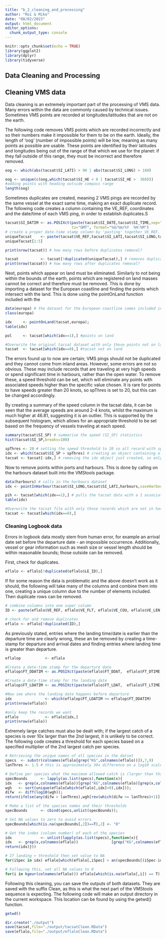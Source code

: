 ```yaml
---
title: "b_2_cleaning_and_processing"
author: "Roi & Mike"
date: "08/02/2023"
output: html_document
editor_options: 
  chunk_output_type: console
---
```


```r
knitr::opts_chunk$set(echo = TRUE)
library(ggplot2)
library(dplyr)
library(tidyverse)
```

## Data Cleaning and Processing

## Cleaning VMS data

Data cleaning is an extremely important part of the processing of VMS data. Many errors within the data are commonly caused by technical issues. Sometimes VMS points are recorded at longitudes/latitudes that are not on the earth. 

The following code removes VMS points which are recorded incorrectly and so their numbers make it impossible for them to be on the earth. Ideally, the length of 'oog' (number of impossible points) will be low, meaning as many points as possible are usable. These points are identified by their latitudes and longitudes being out of the range of that which we use for the planet: if they fall outside of this range, they must be incorrect and therefore removed.

```r
oog <- which(abs(tacsat$SI_LATI) > 90 | abs(tacsat$SI_LONG) > 180)

oog <- unique(c(oog,which(tacsat$SI_HE < 0 | tacsat$SI_HE >  360))) 
#adding points with heading outside compass range
length(oog)
```

Sometimes duplicates are created, meaning 2 VMS pings are recorded by the same vessel at the exact same time, making an exact duplicate record. The following code creates a column containing the VE_REF, coordinates and the date/time of each VMS ping, in order to establish duplicates.S

```r
tacsat$SI_DATIM <- as.POSIXct(paste(tacsat$SI_DATE,tacsat$SI_TIME,sep=" "), 
                              tz="GMT", format="%d/%m/%Y  %H:%M")
# create a proper date-time stamp column by 'pasting' together VE_REF, the location and the date/time columns. This makes it straightforward to check for duplicates.
uniqueTacsat    <- paste(tacsat$VE_REF,tacsat$SI_LATI,tacsat$SI_LONG,tacsat$SI_DATIM) 
uniqueTacsat[1:5]

print(nrow(tacsat)) # how many rows before duplicates removal?

tacsat          <- tacsat[!duplicated(uniqueTacsat),] # removes duplicated tacsat entries
print(nrow(tacsat)) # how many rows after duplicates removal?
```

Next, points which appear on land must be eliminated. Similarly to not being within the bounds of the earth, points which are registered on land masses cannot be correct and therefore must be removed. This is done by importing a dataset for the European coastline and finding the points which intersect with the land. This is done using the pointOnLand function included with the 

```r
data(europa) # the dataset for the European coastline comes included in the vmstools package, it is called upon here
class(europa)

idx     <- pointOnLand(tacsat,europa);
table(idx)

pol     <- tacsat[which(idx==1),] #points on land

#Overwrite the original tacsat dataset with only those points not on land
tacsat  <- tacsat[which(idx==0),] #tacsat not on land
```

The errors found up to now are certain; VMS pings should not be duplicated and they cannot come from inland areas. However, some errors are not so obvious. These may include records that are traveling at very high speeds or spend significant time in harbours, rather than the open water. To remove these, a speed threshold can be set, which will eliminate any points with associated speeds higher than the specific value chosen. It is rare for points to have speeds greater than 20 knots, so spThres is set to 20, but this can be changed accordingly.

By creating a summary of the speed column in the tacsat data, it can be seen that the average speeds are around 2-4 knots, whilst the maximum is much higher at 46.81, suggesting it is an outlier. This is supported by the subsequent histogram, which allows for an appropriate threshold to be set based on the frequency of vessels traveling at each speed.

```r
summary(tacsat$SI_SP) # summarise the speed (SI_SP) statistics
hist(tacsat$SI_SP,breaks=100)

spThres <- 20 # setting the speed threshold to 20 so all record with speeds greater than 20 are removed
idx <- which(tacsat$SI_SP > spThres) # creating an object containing all records with speed above 20
tacsat <- tacsat[-idx,] # removing the idx object just created, so only the records with <20 speed remain
```

Now to remove points within ports and harbours. This is done by calling on the harbours dataset built into the VMStools package.

```r
data(harbours) # calls in the harbours dataset
idx <- pointInHarbour(tacsat$SI_LONG,tacsat$SI_LATI,harbours,saveHarbourList=F) # uses the pointInHarbur function to cross reference the longitudes/latitudes of the tacsat data and mark those within the harbours with a 1

pih <- tacsat[which(idx==1),] # pulls the tacsat data with a 1 associated
table(idx)

#Overwrite the tacsat file with only those records which are not in harbour
tacsat <- tacsat[which(idx==0),] 
```


### Cleaning Logbook data

Errors in logbook data mostly stem from human error, for example an arrival date set before the departure date - an impossible occurrence. Additionally, vessel or gear information such as mesh size or vessel length should be within reasonable bounds; those outside can be removed.

First, check for duplicates.

```r
eflalo <- eflalo[!duplicated(eflalo$LE_ID),]
```

If for some reason the data is problematic and the above doesn't work as it should, the following will take many of the columns and combine them into one, creating a unique column due to the number of elements included. Then duplicate rows can be removed.

```r

# combine columns into one super column
ID <- paste(eflalo$VE_REF, eflalo$VE_FLT, eflalo$VE_COU, eflalo$VE_LEN, eflalo$VE_KW, eflalo$VE_TON, eflalo$FT_REF, eflalo$FT_DCOU, eflalo$FT_DHAR, eflalo$FT_DDAT, eflalo$FT_DTIME, eflalo$FT_LCOU, eflalo$FT_LHAR, eflalo$FT_LDAT, eflalo$FT_LTIME,eflalo$LE_GEAR,eflalo$LE_RECT,eflalo$LE_MSZ)

# check for and remove duplicates
eflalo <- eflalo[!duplicated(ID),]
```

As previously stated, entries where the landing time/date is earlier than the departure time are clearly wrong, these an be removed by creating a time-stamp for departure and arrival dates and finding entries where landing time is greater than departure.

```r
eflalop           <- eflalo

#Create a date-time stamp for the departure date
eflalop$FT_DDATIM <- as.POSIXct(paste(eflalo$FT_DDAT,  eflalo$FT_DTIME,   sep=" "), tz="GMT", format="%d/%m/%Y  %H:%M")

#Create a date-time stamp for the landing date
eflalop$FT_LDATIM <- as.POSIXct(paste(eflalo$FT_LDAT,  eflalo$FT_LTIME,   sep=" "), tz="GMT", format="%d/%m/%Y  %H:%M")

#Now see where the landing date happens before departure
idx               <- which(eflalop$FT_LDATIM >= eflalop$FT_DDATIM)
print(nrow(eflalo))

#only keep the records we want
eflalo            <- eflalo[idx,]
print(nrow(eflalo))
```

Extremely large catches must also be dealt with; if the largest catch of a species is over 10x larger than the 2nd largest, it is unlikely to be correct. The following code creates a threshold for each species based on a specified multiplier of the 2nd largest catch per species.

```r
# Retrieving the unique names of all species in the datset
specs  <- substr(colnames(eflalo[grep("KG",colnames(eflalo))]),7,9)
lanThres <- 1.5 # this is approximately 30x difference on a log10 scale) This will act as the multiplier to set the individual species thresholds

# Define per species what the maximum allowed catch is (larger than that value you expect it to be an error / outlier
specBounds      <- lapply(as.list(specs),function(x){
idx   <- grep(x,colnames(eflalo))[grep("KG",colnames(eflalo)[grep(x,colnames(eflalo))])];
wgh   <- sort(unique(eflalo[which(eflalo[,idx]>0),idx]));
difw  <- diff(log10(wgh));
return(ifelse(any(difw > lanThres),wgh[rev(which(difw <= lanThres)+1)],ifelse(length(wgh)==0,0,max(wgh,na.rm=T))))})

# Make a list of the species names and their thresholds
specBounds      <- cbind(specs,unlist(specBounds));

# Set NA values to zero to avoid errors
specBounds[which(is.na(specBounds[,2])==T),2] <- "0"

# Get the index (column number) of each of the species
idx             <- unlist(lapply(as.list(specs),function(x){
idx   <- grep(x,colnames(eflalo))               [grep("KG",colnames(eflalo)[grep(x,colnames(eflalo))])];
return(idx)}))

# If landing > threshold then set value to NA
for(iSpec in idx) eflalo[which(eflalo[,iSpec] > an(specBounds[(iSpec-idx[1]+1),2])),iSpec] <- NA

# Following this, set all NA values to 0
for(i in kgeur(colnames(eflalo))) eflalo[which(is.na(eflalo[,i]) == T),i] <- 0
```

Following this cleaning, you can save the outputs of both datasets. They are saved with the suffix Clean, as this is what the next part of the VMStools sequence is expecting. The following code will make an output directory in the current workspace. This location can be found by using the getwd() function.

```r
getwd()

dir.create("./output")
save(tacsat,file="./output/tacsatClean.RData")
save(eflalo,file="./output/eflaloClean.RData")
```




